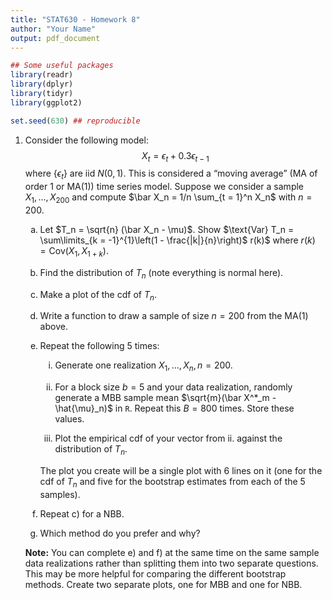 ```yaml
---
title: "STAT630 - Homework 8"
author: "Your Name"
output: pdf_document
---
```


```r
## Some useful packages
library(readr)
library(dplyr)
library(tidyr)
library(ggplot2)

set.seed(630) ## reproducible
```

1. Consider the following model:
    $$
    X_t = \epsilon_t + 0.3 \epsilon_{t - 1} 
    $$
    where $\{\epsilon_t\}$ are iid $N(0,1)$. This is considered a "moving average" (MA of order 1 or MA(1)) time series model. Suppose we consider a sample $X_1, \dots, X_{200}$ and compute $\bar X_n = 1/n \sum_{t = 1}^n X_n$ with $n = 200$.
    
    a) Let $T_n = \sqrt{n} (\bar X_n - \mu)$. Show $\text{Var} T_n = \sum\limits_{k = -1}^{1}\left(1 - \frac{|k|}{n}\right)$ r(k)$ where $r(k) = \text{Cov}(X_1, X_{1 + k})$.
    
    b) Find the distribution of $T_n$ (note everything is normal here).
    
    c) Make a plot of the cdf of $T_n$.
    
    d) Write a function to draw a sample of size $n = 200$ from the MA(1) above.
    
    e) Repeat the following 5 times:
    
        i. Generate one realization $X_1, \dots, X_{n}, n = 200$.
        
        ii. For a block size $b = 5$ and your data realization, randomly generate a MBB sample mean $\sqrt{m}(\bar X^*_m - \hat{\mu}_n)$ in `R`. Repeat this $B = 800$ times. Store these values.
        
        iii. Plot the empirical cdf of your vector from ii. against the distribution of $T_n$.
        
        The plot you create will be a single plot with 6 lines on it (one for the cdf of $T_n$ and five for the bootstrap estimates from each of the 5 samples).
        
      f) Repeat c) for a NBB. 
      
      g) Which method do you prefer and why?
      
      **Note:** You can complete e) and f) at the same time on the same sample data realizations rather than splitting them into two separate questions. This may be more helpful for comparing the different bootstrap methods. Create two separate plots, one for MBB and one for NBB.
    

